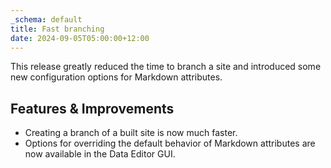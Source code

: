 ```yaml
---
_schema: default
title: Fast branching
date: 2024-09-05T05:00:00+12:00
---
```

This release greatly reduced the time to branch a site and introduced some new configuration options for Markdown attributes.

## Features & Improvements

* Creating a branch of a built site is now much faster.
* Options for overriding the default behavior of Markdown attributes are now available in the Data Editor GUI.